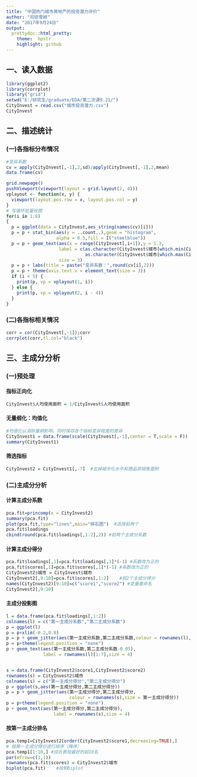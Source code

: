 ---
title: "中国热门城市房地产的投资潜力评价"
author: "司徒雪颖"
date: "2017年9月24日"
output:
  prettydoc::html_pretty:
    theme:  hpstr
    highlight: github
---


## 一、读入数据
```{r,warning=FALSE}
library(ggplot2)
library(corrplot)
library("grid")
setwd("E:/研究生/graduate/EDA/第二次课9.21/")
CityInvest = read.csv("城市投资潜力.csv")
CityInvest
```

## 二、描述统计
### (一)各指标分布情况
```{r,warning=F}
#变异系数
cv = apply(CityInvest[,-1],2,sd)/apply(CityInvest[,-1],2,mean)
data.frame(cv)
```
```{r,warning=FALSE,message=FALSE}
grid.newpage()
pushViewport(viewport(layout = grid.layout(2, 4)))
vplayout <- function(x, y) {
  viewport(layout.pos.row = x, layout.pos.col = y)
}
# 写循环批量绘图
for(i in 1:8)
{
  p = ggplot(data = CityInvest,aes_string(names(cv)[i]))
  p = p + stat_bin(aes(y = ..count..),geom = "histogram",
                   alpha = 0.5,fill = I("steelblue"))
  p = p + geom_text(aes(x = range(CityInvest[,i+1]),y = 1.3,
                    label = c(as.character(CityInvest$城市[which.min(CityInvest[,i+1])]),
                              as.character(CityInvest$城市[which.max(CityInvest[,i+1])]))),
                    size = 3)
  p = p + labs(title = paste("变异系数：",round(cv[i],2)))
  p = p + theme(axis.text.x = element_text(size = 3))
  if (i < 5) {
    print(p, vp = vplayout(1, i))
  } else {
    print(p, vp = vplayout(2, i - 4))
  }
}

```

### (二)各指标相关情况
```{r}
corr = cor(CityInvest[,-1]);corr
corrplot(corr,tl.col="black")
```

## 三、主成分分析
### (一)预处理
#### 指标正向化
```{r}
CityInvest$人均使用面积 = 1/CityInvest$人均使用面积
```

#### 无量纲化：均值化
```{r,warning=F}
#均值化以消除量纲影响，同时保存各个指标变异程度的差异
CityInvest1 = data.frame(scale(CityInvest[,-1],center = T,scale = F))
summary(CityInvest1)
```
#### 筛选指标
```{r}
CityInvest2 = CityInvest1[,-7]  #去掉城市化水平和商品房销售面积
```

### (二)主成分分析
#### 计算主成分系数
```{r}
pca.fit=princomp(x = CityInvest2)
summary(pca.fit)  
plot(pca.fit,type="lines",main="碎石图")  #选择前两个
pca.fit$loadings  
cbind(round(pca.fit$loadings[,1:2],2)) #前两个主成分系数
```
#### 计算主成分得分
```{r,warning=F,tidy=TRUE}
pca.fit$loadings[,1]=pca.fit$loadings[,1]*(-1) #系数改为正的
pca.fit$scores[,1]=pca.fit$scores[,1]*(-1) #系数改为正的
CityInvest2$城市 = CityInvest$城市
CityInvest2[,9:10]=pca.fit$scores[,1:2]    #前2个主成分得分
names(CityInvest2)[9:10]=c("score1","score2") #变量重命名
CityInvest2[,9:10]
```

#### 主成分投影图
```{r,warning=F}
l = data.frame(pca.fit$loadings[,1:2])
colnames(l) = c("第一主成分系数","第二主成分系数")
p = ggplot(l)
p = p+xlim(-0.2,0.8)
p = p + geom_jitter(aes(第一主成分系数,第二主成分系数,colour = rownames(l),size = 4))
p = p+theme(legend.position = "none")
p + geom_text(aes(第一主成分系数,第二主成分系数-0.05),
              label = rownames(l)[1:7],size = 4)


s = data.frame(CityInvest2$score1,CityInvest2$score2)
rownames(s) = CityInvest2$城市
colnames(s) = c("第一主成分得分","第二主成分得分")
p = ggplot(s,aes(第一主成分得分,第二主成分得分))
p = p + geom_jitter(aes(第一主成分得分,第二主成分得分,
                        colour = rownames(s),size = 第一主成分得分))
p = p+theme(legend.position = "none")
p + geom_text(aes(第一主成分得分,第二主成分得分),
                  label = rownames(s),size = 4)

```

#### 按第一主成分排名
```{r,warning=FALSE,message=FALSE}
pca.temp1=CityInvest2[order(CityInvest2$score1,decreasing=TRUE),]  
# 按第一主成分得分进行排序（降序）
pca.temp1[1:10,] #综合表现最好的前10名
par(mfrow=c(1,1))
rownames(pca.fit$scores) = CityInvest2$城市
biplot(pca.fit)    #绘制biplot

```
